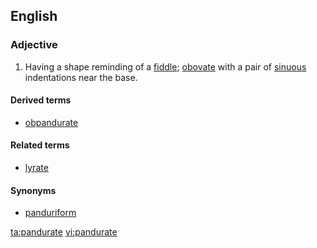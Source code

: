 ==English==

===Adjective===
{{en-adj|-}}

# {{botany|of leaves}} Having a shape reminding of a [[fiddle]]; [[obovate]] with a pair of [[sinuous]] indentations near the base.

====Derived terms====
* [[obpandurate]]

====Related terms====
* [[lyrate]]

====Synonyms====
* [[panduriform]]

[[ta:pandurate]]
[[vi:pandurate]]